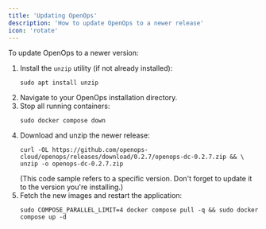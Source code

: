 ```yaml
---
title: 'Updating OpenOps'
description: 'How to update OpenOps to a newer release'
icon: 'rotate'
---
```


To update OpenOps to a newer version:
1. Install the `unzip` utility (if not already installed):
    ```shell
    sudo apt install unzip
    ```
2. Navigate to your OpenOps installation directory.
3. Stop all running containers:
    ```shell
    sudo docker compose down
    ```
4. Download and unzip the newer release:
    ```shell
    curl -OL https://github.com/openops-cloud/openops/releases/download/0.2.7/openops-dc-0.2.7.zip && \
    unzip -o openops-dc-0.2.7.zip
    ```
    (This code sample refers to a specific version. Don't forget to update it to the version you're installing.)
5. Fetch the new images and restart the application:
    ```shell
    sudo COMPOSE_PARALLEL_LIMIT=4 docker compose pull -q && sudo docker compose up -d
    ```

